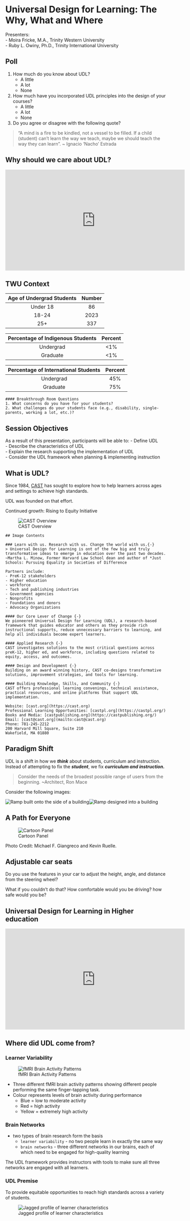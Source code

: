 # Universal Design for Learning: The Why, What and Where 

Presenters:   
- Moira Fricke, M.A., Trinity Western University  
- Ruby L. Owiny, Ph.D., Trinity International University   

## Poll 

1. How much do you know about UDL?
    - A little
    - A lot
    - None
2. How much have you incorporated UDL principles into the design of your courses?
    - A little
    - A lot
    - None
3. Do you agree or disagree with the following quote?  

> “A mind is a fire to be kindled, not a vessel to be filled.  If a child (student) can’t learn the way we teach, maybe we should teach the way they can learn”. ~ Ignacio ‘Nacho’ Estrada

## Why should we care about UDL?

<iframe width="560" height="315" src="https://www.youtube.com/embed/4FE1CLS7i3k" title="YouTube video player" frameborder="0" allow="accelerometer; autoplay; clipboard-write; encrypted-media; gyroscope; picture-in-picture" allowfullscreen></iframe>

## TWU Context

| Age of Undergrad Students | Number |
| :---: | :---: |
| Under 18 | 86 |
| 18-24 | 2023 |
| 25+ | 337 |

| Percentage of Indigenous Students | Percent |
| :---: | :---: |
| Undergrad | <1% |
| Graduate | <1% |

| Percentage of International Students | Percent |
| :---: | :---: |
| Undergrad | 45% |
| Graduate | 75% |

```block
#### Breakthrough Room Questions
1. What concerns do you have for your students?  
2. What challenges do your students face (e.g., disability, single-parents, working a lot, etc.)? 

```

## Session Objectives

As a result of this presentation, participants will be able to: 
- Define UDL  
- Describe the characteristics of UDL  
- Explain the research supporting the implementation of UDL  
- Consider the UDL framework when planning & implementing instruction  

## What is UDL?

Since 1984, [CAST](https://www.cast.org/) has sought to explore how to help learners across ages and settings to achieve high standards. 

UDL was founded on that effort.

Continued growth: Rising to Equity Initiative  

![CAST Overview](assets/cast.png "One page overview of CAST. There is a Venn diagram of three overlapping circles. The top circle reads 'Design and Development'. The bottom left circle reads 'Applied research'. The bottom right circle reads 'Professional learning'. The intersection where all three circles overlap reads 'UDL'. Text follows on the page.")

```block
## Image Contents

### Learn with us. Research with us. Change the world with us.{-} 
> Universal Design for Learning is ont of the few big and truly transformative ideas to emerge in education over the past two decades. ~Martha L. Minow, Former Harvard Law School dean and author of *Just Schools: Pursuing Equality in Societies of Difference

Partners include:
- PreK-12 stakeholders  
- Higher education  
- workforce  
- Tech and publishing industries  
- Government agencies  
- Nonprofits   
- Foundations and donors  
- Advocacy Organizations  

#### Our Core Lever of Change {-}
We pioneered Universal Design for Learning (UDL), a research-based framework that guides educator and others as they provide rich instructional supports, reduce unnecessary barriers to learning, and help all individuals become expert learners.

#### Applied Research {-}
CAST investigates solutions to the most critical questions across preK-12, higher ed, and workforce, including questions related to equity, access, and outcomes.

#### Design and Development {-}
Building on an award winning history, CAST co-designs transformative solutions, improvement strategies, and tools for learning.

#### Building Knowledge, Skills, and Community {-}
CAST offers professional learning convenings, technical assistance, practical resources, and online platforms that support UDL implementation.

Website: [cast.org](https://cast.org)  
Professional Learning Opportunities: [castpl.org](https://castpl.org/)  
Books and Media: [castpublishing.org](https://castpublishing.org/)  
Email: [cast@cast.org](mailto:cast@cast.org)  
Phone: 781-245-2212  
200 Harvard Mill Square, Suite 210  
Wakefield, MA 01880

```

## Paradigm Shift

UDL is a shift in how we ***think*** about students, curriculum and instruction. Instead of attempting to fix the ***student***, we fix ***curriculum and instruction.***

> Consider the needs of the broadest possible range of users from the beginning. ~Architect, Ron Mace

Consider the following images:

![Ramp built onto the side of a building](assets/add-on.png "The image shows a complicated ramp that has been built onto the side of a building")![Ramp designed into a building](assets/spiral.png "The image shows a spiral accessibility ramp designed as part of a building from the beginning.")

## A Path for Everyone

![Cartoon Panel](assets/ramp-comic.png "A comic that shows a snowy staircase and a ramp beside them, also covered with snow. There are several children at the bottom of the ramp/stairs. One child, who is in a wheelchair, asks a man with a shovel "Could you please shovel the ramp?". The man answers "All these other children are waiting to use the stairs. When I get through shoveling them off, then I will clear the ramp for you." The child in the wheelchair responds "But if you shovel the ramp, we can all get in!" The caption reads "Clearing a path for people with special needs clears the path for everyone!"")

Photo Credit: Michael F. Giangreco and Kevin Ruelle.

## Adjustable car seats

Do you use the features in your car to adjust the height, angle, and distance from the steering wheel?

What if you couldn't do that? How comfortable would you be driving? how safe would you be?

## Universal Design for Learning in Higher education

<iframe width="560" height="315" src="https://www.youtube.com/embed/VwA8cQ2xA9o" title="YouTube video player" frameborder="0" allow="accelerometer; autoplay; clipboard-write; encrypted-media; gyroscope; picture-in-picture" allowfullscreen></iframe>

## Where did UDL come from?

### Learner Variability

![fMRI Brain Activity Patterns](assets/fmri.png)

- Three different fMRI brain activity patterns showing different people performing the same finger-tapping task.
- Colour represents levels of brain activity during performance
    - Blue = low to moderate activity
    - Red = high activity
    - Yellow = extremely high activity

### Brain Networks

- two types of brain research form the basis
    - `learner variability` - no two people learn in exactly the same way
    - `brain networks` - three different networks in our brains, each of which need to be engaged for high-quality learning

The UDL framework provides instructors with tools to make sure all three networks are engaged with all learners. 

### UDL Premise

 To provide equitable opportunities to reach high standards across a variety of students.

 ![Jagged profile of learner characteristics](assets/jagged.png "Graphic shows that individual students embody characteristics that vary across facotrs. On some factors, a learner may be below 'average' and on others they may be above 'average' indicating that there is no 'average learner'.")

 